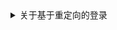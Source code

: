 <details>
<summary>关于基于重定向的登录</summary>

1. 此认证 (Authentication) 过程遵循 [OpenID Connect (OIDC)](https://openid.net/specs/openid-connect-core-1_0.html) 协议，日志 (Logto) 强制执行严格的安全措施以保护用户登录。
2. 如果你有多个应用程序，可以使用相同的身份提供商 (IdP)（日志 (Logto)）。一旦用户登录到一个应用程序，当用户访问另一个应用程序时，日志 (Logto) 将自动完成登录过程。

要了解有关基于重定向的登录的原理和好处的更多信息，请参阅 [日志 (Logto) 登录体验解释](/concepts/sign-in-experience)。

</details>
